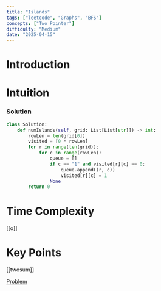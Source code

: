 ```yaml
---
title: "Islands"
tags: ["leetcode", "Graphs", "BFS"]
concepts: ["Two Pointer"]
difficulty: "Medium"
date: "2025-04-15"
---
```

# Introduction

# Intuition

### Solution
```python
class Solution:
    def numIslands(self, grid: List[List[str]]) -> int:
        rowLen = len(grid[0])
        visited = [0 * rowLen] 
        for r in range(len(grid)):
            for c in range(rowLen):
                queue = []
                if c == "1" and visited[r][c] == 0:
                    queue.append((r, c))
                    visited[r][c] = 1 
                None
        return 0
````

# Time Complexity
[[o]]
# Key Points 
[[twosum]]

[Problem](https://leetcode.com/problems/number-of-islands/description/)